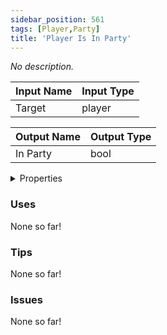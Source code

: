 ```yaml
---
sidebar_position: 561
tags: [Player,Party]
title: 'Player Is In Party'
---
```


*No description.*






<EsbSvg />

| Input Name | Input Type |
|-----------|-----------|
| Target | player |

| Output Name | Output Type |
|-----------|-----------|
| In Party | bool |


<details>
  <summary>Properties</summary>
  <div>
    <div>
    <table>
      <thead>
        <tr>
          <th>Is beta required?</th>
          <th>❌</th>
        </tr>
        <tr>
          <th>Is this chip a trolling risk?</th>
          <th>❌</th>
        </tr>
        <tr>
          <th>Is this chip a role assignment risk?</th>
          <th>❌</th>
        </tr>
        <tr>
          <th>Chip UUID</th>
          <th>7e6788b0-08a1-4c76-b591-9c8460bcf925</th>
        </tr>
      </thead>
    </table>
    </div>
  </div>
</details>

### Uses

None so far!

### Tips

None so far!

### Issues

None so far!